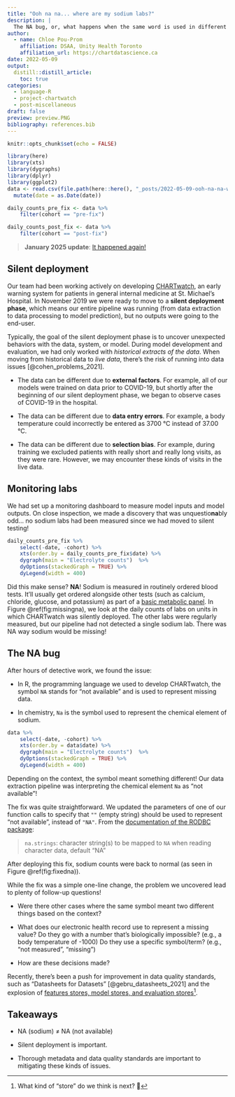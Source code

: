 ```yaml
---
title: "Ooh na na... where are my sodium labs?"
description: |
  The NA bug, or, what happens when the same word is used in different contexts. [5 min read]
author:
  - name: Chloe Pou-Prom
    affiliation: DSAA, Unity Health Toronto
    affiliation_url: https://chartdatascience.ca
date: 2022-05-09
output:
  distill::distill_article:
    toc: true
categories:
  - language-R
  - project-chartwatch
  - post-miscellaneous
draft: false
preview: preview.PNG
bibliography: references.bib
---
```



```r
knitr::opts_chunk$set(echo = FALSE)
```

```r
library(here)
library(xts)
library(dygraphs)
library(dplyr)
library(ggplot2)
data <- read.csv(file.path(here::here(), "_posts/2022-05-09-ooh-na-na-where-are-my-sodium-labs", "daily_electrolyte_counts.csv"), stringsAsFactors = FALSE) %>%
  mutate(date = as.Date(date))

daily_counts_pre_fix <- data %>%
    filter(cohort == "pre-fix")

daily_counts_post_fix <- data %>%
    filter(cohort == "post-fix")
```

> **January 2025 update**: [It happened again!](link to be updated)

## Silent deployment

Our team had been working actively on developing [CHARTwatch](https://www.chartdatascience.ca/the-projects/an-early-warning-system-for-general-internal-medicine-), an early warning system for patients in general internal medicine at St. Michael's Hospital. In November 2019 we were ready to move to a **silent deployment phase**, which means our entire pipeline was running (from data extraction to data processing to model prediction), but no outputs were going to the end-user.

Typically, the goal of the silent deployment phase is to uncover unexpected behaviors with the data, system, or model. During model development and evaluation, we had only worked with _historical extracts of the data_. When moving from historical data to _live data_, there's the risk of running into data issues [@cohen_problems_2021].

- The data can be different due to **external factors**. For example, all of our models were trained on data prior to COVID-19, but shortly after the beginning of our silent deployment phase, we began to observe cases of COVID-19 in the hospital.

- The data can be different due to **data entry errors**. For example, a body temperature could incorrectly be entered as 3700 °C instead of 37.00 °C.

- The data can be different due to **selection bias**. For example, during training we excluded patients with really short and really long visits, as they were rare. However, we may encounter these kinds of visits in the live data.


## Monitoring labs

We had set up a monitoring dashboard to measure model inputs and model outputs. On close inspection, we made a discovery that was unquestio**na**bly odd... no sodium labs had been measured since we had moved to silent testing!

```r
daily_counts_pre_fix %>%
    select(-date, -cohort) %>%
    xts(order.by = daily_counts_pre_fix$date) %>%
    dygraph(main = "Electrolyte counts")  %>%
    dyOptions(stackedGraph = TRUE) %>%
    dyLegend(width = 400)
```

Did this make sense? **NA**! Sodium is measured in routinely ordered blood tests. It'll usually get ordered alongside other tests (such as calcium, chloride, glucose, and potassium) as part of a [basic metabolic panel](https://www.healthline.com/health/sodium-blood). In Figure \@ref(fig:missingna), we look at the daily counts of labs on units in which CHARTwatch was silently deployed. 
The other labs were regularly measured, but our pipeline had not detected a single sodium lab. There was NA way sodium would be missing!

## The NA bug

After hours of detective work, we found the issue:

- In R, the programming language we used to develop CHARTwatch, the symbol `NA` stands for "not available" and is used to represent missing data.

- In chemistry, `Na` is the symbol used to represent the chemical element of sodium.

```r
data %>%
    select(-date, -cohort) %>%
    xts(order.by = data$date) %>%
    dygraph(main = "Electrolyte counts")  %>%
    dyOptions(stackedGraph = TRUE) %>%
    dyLegend(width = 400)
```


Depending on the context, the symbol meant something different! Our data extraction pipeline was interpreting the chemical element `Na` as "not available"!

The fix was quite straightforward. We updated the parameters of one of our function calls to specify that `""` (empty string) should be used to represent "not available", instead of `"NA"`. From the [documentation of the RODBC package](https://cran.r-project.org/web/packages/RODBC/RODBC.pdf):

> `na.strings`: character string(s) to be mapped to `NA` when reading character data, default "NA"

After deploying this fix, sodium counts were back to normal (as seen in Figure \@ref(fig:fixedna)).

While the fix was a simple one-line change, the problem we uncovered lead to plenty of follow-up questions! 

- Were there other cases where the same symbol meant two different things based on the context? 

- What does our electronic health record use to represent a missing value? Do they go with a number that's biologically impossible? (e.g., a body temperature of -1000) Do they use a specific symbol/term? (e.g., "not measured", "missing") 

- How are these decisions made? 

Recently, there's been a push for improvement in data quality standards, such as "Datasheets for Datasets" [@gebru_datasheets_2021] and the explosion of [features stores, model stores, and evaluation stores](https://www.mihaileric.com/posts/mlops-is-a-mess/)^[What kind of "store" do we think is next? 🤔].


## Takeaways

- NA (sodium) ≠ NA (not available)

- Silent deployment is important.

- Thorough metadata and data quality standards are important to mitigating these kinds of issues.